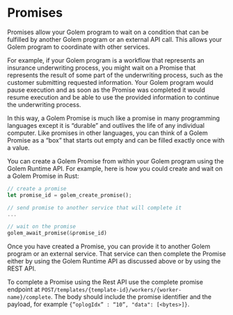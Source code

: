 # Promises

Promises allow your Golem program to wait on a condition that can be fulfilled by another Golem program or an external API call. This allows your Golem program to coordinate with other services.

For example, if your Golem program is a workflow that represents an insurance underwriting process, you might wait on a Promise that represents the result of some part of the underwriting process, such as the customer submitting requested information. Your Golem program would pause execution and as soon as the Promise was completed it would resume execution and be able to use the provided information to continue the underwriting process.

In this way, a Golem Promise is much like a promise in many programming languages except it is “durable” and outlives the life of any individual computer. Like promises in other languages, you can think of a Golem Promise as a “box” that starts out empty and can be filled exactly once with a value.

You can create a Golem Promise from within your Golem program using the Golem Runtime API. For example, here is how you could create and wait on a Golem Promise in Rust:

```rust
// create a promise
let promise_id = golem_create_promise();

// send promise to another service that will complete it
...

// wait on the promise
golem_await_promise(&promise_id)
```

Once you have created a Promise, you can provide it to another Golem program or an external service. That service can then complete the Promise either by using the Golem Runtime API as discussed above or by using the REST API.

To complete a Promise using the Rest API use the complete promise endpoint at `POST/templates/{template-id}/workers/{worker-name}/complete`. The body should include the promise identifier and the payload, for example `{”oplogIdx” : “10”, "data": [<bytes>]}`.